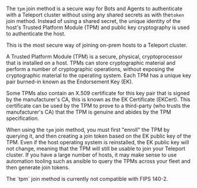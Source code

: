 The `tpm` join method is a secure way for Bots and Agents to authenticate with
a Teleport cluster without using any shared secrets as with the`token` join
method. Instead of using a shared secret, the unique identity of the host's
Trusted Platform Module (TPM) and public key cryptography is used to
authenticate the host.

This is the most secure way of joining on-prem hosts to a Teleport cluster.

A Trusted Platform Module (TPM) is a secure, physical, cryptoprocessor that is
installed on a host. TPMs can store cryptographic material and perform a number
of cryptographic operations, without exposing the cryptographic material to the
operating system. Each TPM has a unique key pair burned-in known as the
Endorsement Key (EK).

Some TPMs also contain an X.509 certificate for this key pair that is signed by
the manufacturer's CA, this is known as the EK Certificate (EKCert). This
certificate can be used by the TPM to prove to a third-party (who trusts the
manufacturer's CA) that the TPM is genuine and abides by the TPM specification.

When using the `tpm` join method, you must first "enroll" the TPM by querying
it, and then creating a join token based on the EK public key of the TPM.
Even if the host operating system is reinstalled, the EK public key will not
change, meaning that the TPM will still be usable to join your Teleport
cluster. If you have a large number of hosts, it may make sense to use
automation tooling such as ansible to query the TPMs across your fleet and then
generate join tokens.

<Admonition type="warning">
The `tpm` join method is currently not compatible with FIPS 140-2.
</Admonition>